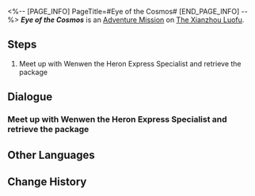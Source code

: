 <%-- [PAGE_INFO]
PageTitle=#Eye of the Cosmos#
[END_PAGE_INFO] --%>
{{Stub|Dialogue.}}
{{Mission Infobox
|id            = 2020801
|title         = 
|image         = <!--Mission Eye of the Cosmos.png-->
|type          = Adventure
|event_name    = 
|chapter       = 
|requirements  = 
* [[Companion Mission]] ''[[For I Have Touched the Sky]]'' completed
* [[Trailblaze Mission]] ''[[A Dragon Gallant, Its Ocean Distant]]'' completed
|summary       = <!--official mission summary from Fate's Atlas-->
|characters    = Trailblazer
|startLocation = [[The Xianzhou Luofu]] - [[Central Starskiff Haven]]
|world         = The Xianzhou Luofu
|area          = Central Starskiff Haven
|prev          = 
|next          = 
|rewards       = Credit*5,000
}}
'''''Eye of the Cosmos''''' is an [[Adventure Mission]] on [[The Xianzhou Luofu]].

==Steps==
# Meet up with Wenwen the Heron Express Specialist and retrieve the package

<!--
==Gameplay Notes==

--><!--
==Trial Character==

-->
==Dialogue==
{{Stub Dialogue}}
{{Dialogue End}}

===Meet up with Wenwen the Heron Express Specialist and retrieve the package===
{{Mission Description|type=adventure|location=Central Starskiff Haven|update|Heron Express needs an expert cycrane controller to find and retrieve the lost package. Speak with the Heron Express Specialist, Wenwen. She will tell you what to do.}}
{{Dialogue Start}}
:{{tx}}
{{Dialogue End}}

==Other Languages==
{{Other Languages
|en   = Eye of the Cosmos
|zhs  = 天空之眼
|zht  = 天空之眼
|ja   = 天空の眼
|ko   = 천공의 눈
|es   = Los ojos del cielo
|fr   = À vol d'oiseau
|ru   = Око космоса
|th   = ดวงตาแห่งน่านฟ้า
|vi   = Đôi Mắt Vũ Trụ
|de   = Auge des Himmels
|id   = Mata Langit
|pt   = Olho do Cosmos
}}

==Change History==
{{Change History|1.2}}
